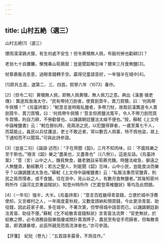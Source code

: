 ```yaml
---
---
---
```

title: 山村五絶（選三）
---




山村五絶[1]（選三）



煙雨濛濛鷄犬聲，有生何處不安生！但令黄犢無人佩，布穀何勞也勸耕[2]？

老翁七十自腰鐮，慚愧春山筍蕨甜：豈是聞韶解忘味？爾來三月食無鹽[3]。

杖藜裹飯去悤悤，過眼青錢轉手空。贏得兒童語音好，一年强半在城中[4]。

[1]原共五首，選第二、三、四首。熙寧六年（1073）春作。

[2]〔但令二句〕黄犢無人佩，即無人佩黄犢，無人佩刀之意。典出《漢書·循吏傳》：龔遂爲渤海太守，“民有帶持刀劍者，使賣劍買牛，賣刀買犢，曰：‘何爲帶牛佩犢！’”《烏臺詩案》：“軾意言是時販私鹽者，多帶刀杖，故取前漢龔遂令人賣劍買牛、賣刀買犢，曰：‘何爲帶牛佩犢！’意言但將鹽法寬平，令人不帶刀劍而買牛買犢，則自力耕，不勞勸督也。以譏諷朝廷鹽法太峻不便也。”按，蘇軾《上文侍中論榷鹽書》云：“軾在餘杭時，見兩浙之民，以犯鹽得罪者，一歲至萬七千人，而莫能止。姦民以兵仗護送，吏士不敢近者，常以數百人爲輩，特不爲他盜，故上下通知而不以聞耳。”可與此詩參證。

[3]〔豈是二句〕《論語·述而》：“子在齊聞《韶》，三月不知肉味，曰：‘不圖爲樂之至于斯也。’”極言《韶》樂之“盡美也，又盡善也”（《八佾》）。這是反話。《烏臺詩案》：“意（言）山中之人，饑貧無食，雖老猶自采筍蕨充饑。時鹽法峻急，僻遠之人無鹽貪，動經數月；若古之聖人，則能聞《韶》忘味，山中小民，豈能食淡而樂乎？以譏諷鹽法太急也。”蘇軾《上文侍中論榷鹽書》云：“私販法重而官鹽貴，則民之貧而懦者，或不食鹽。往在浙中，見山谷之人，有數月食無鹽者。”其後知密州時所作《論河北京東盜賊狀》、知登州時所作《乞罷登萊榷鹽狀》等均及此問題。

[4]〔一年句〕强半，大半。《烏臺詩案》：“意言百姓雖得青苗錢，立便於城中浮費使却。又言鄉村之人，一年兩度夏秋税，又數度請納和預買錢，今此更添青苗、助役錢，因此莊家子弟，多在城中，不著次第，但學得城中語音而已。以譏諷朝廷新法青苗、助役不便。”蘇軾《乞不給散青苗錢斛狀》言青苗法流弊：“官吏無狀，於給散之際，必令酒務設鼓樂倡優或關扑賣酒牌子，農民至有徒手而歸者，但每散青苗，即酒課暴增，此臣所親見而爲流涕者也。”亦可參證。

【評箋】　紀批（卷九）：“五首語多露骨，不爲佳作。”